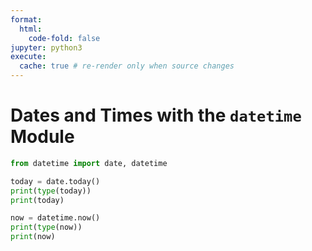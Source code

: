 ```yaml
---
format:
  html:
    code-fold: false
jupyter: python3
execute:
  cache: true # re-render only when source changes
---
```


# Dates and Times with the `datetime` Module


```python
from datetime import date, datetime

today = date.today()
print(type(today))
print(today)
```

```python
now = datetime.now()
print(type(now))
print(now)
```

